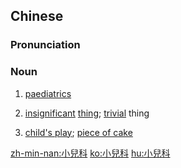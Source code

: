 {{also|小儿科}}
==Chinese==
{{zh-forms|s=小儿科|type=21}}

===Pronunciation===
{{zh-pron
|m=xiǎo'érkē
|c=siu2 ji4 fo1
|mn=siáu-jî-kho
|w=2xiau hher khu
|cat=n
}}

===Noun===
{{zh-noun}}

# [[paediatrics]] {{gloss|branch of medicine that deals with treatment of children}}
# {{lb|zh|figurative|colloquial}} [[insignificant]] [[thing]]; [[trivial]] thing
# {{lb|zh|figurative}} [[child's play]]; [[piece of cake]]

[[zh-min-nan:小兒科]]
[[ko:小兒科]]
[[hu:小兒科]]